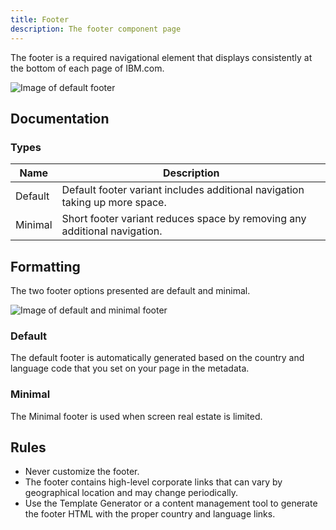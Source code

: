 ```yaml
---
title: Footer
description: The footer component page
---
```


<PageDescription>

The footer is a required navigational element that displays consistently at the bottom of each page of IBM.com.  

</PageDescription>

![Image of default footer](../../images/component/footer/Footer_Intro.jpg)

## Documentation

### Types

| Name          | Description      
| ------------- | ----------- 
| Default       | Default footer variant includes additional navigation taking up more space.
| Minimal       | Short footer variant reduces space by removing any additional navigation. 

## Formatting
The two footer options presented are default and minimal. 

![Image of default and minimal footer](../../images/component/footer/Footer_Formatting_Footertypes.jpg)

### Default
The default footer is automatically generated based on the country and language code that you set on your page in the metadata. 

### Minimal
The Minimal footer is used when screen real estate is limited. 

## Rules
* Never customize the footer. 
* The footer contains high-level corporate links that can vary by geographical location and may change periodically. 
* Use the Template Generator or a content management tool to generate the footer HTML with the proper country and language links. 
